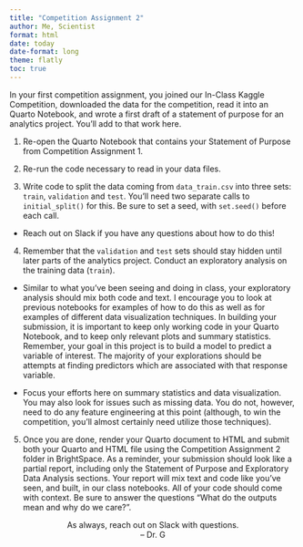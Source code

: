 ```yaml
---
title: "Competition Assignment 2"
author: Me, Scientist
format: html
date: today
date-format: long
theme: flatly
toc: true
---
```


In your first competition assignment, you joined our In-Class Kaggle Competition, downloaded the data for the competition, read it into an Quarto Notebook, and wrote a first draft of a statement of purpose for an analytics project. You'll add to that work here.

1. Re-open the Quarto Notebook that contains your Statement of Purpose from Competition Assignment 1.

2. Re-run the code necessary to read in your data files.

3. Write code to split the data coming from `data_train.csv` into three sets: `train`, `validation` and `test`. You'll need two separate calls to `initial_split()` for this. Be sure to set a seed, with `set.seed()` before each call.

  + Reach out on Slack if you have any questions about how to do this!

4. Remember that the `validation` and `test` sets should stay hidden until later parts of the analytics project. Conduct an exploratory analysis on the training data (`train`).

  + Similar to what you've been seeing and doing in class, your exploratory analysis should mix both code and text. I encourage you to look at previous notebooks for examples of how to do this as well as for examples of different data visualization techniques. In building your submission, it is important to keep only working code in your Quarto Notebook, and to keep only relevant plots and summary statistics. Remember, your goal in this project is to build a model to predict a variable of interest. The majority of your explorations should be attempts at finding predictors which are associated with that response variable.

  + Focus your efforts here on summary statistics and data visualization. You may also look for issues such as missing data. You do not, however, need to do any feature engineering at this point (although, to win the competition, you'll almost certainly need utilize those techniques).

5. Once you are done, render your Quarto document to HTML and submit both your Quarto and HTML file using the Competition Assignment 2 folder in BrightSpace. As a reminder, your submission should look like a partial report, including only the Statement of Purpose and Exploratory Data Analysis sections. Your report will mix text and code like you've seen, and built, in our class notebooks. All of your code should come with context. Be sure to answer the questions "What do the outputs mean and why do we care?".

<center>As always, reach out on Slack with questions.<br/>
-- Dr. G</center>